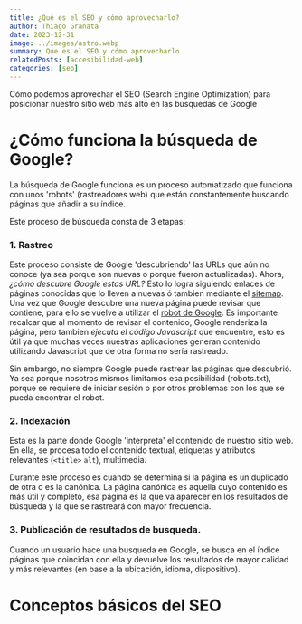 ```yaml
---
title: ¿Qué es el SEO y cómo aprovecharlo?
author: Thiago Granata
date: 2023-12-31
image: ../images/astro.webp
summary: Que es el SEO y cómo aprovecharlo
relatedPosts: [accesibilidad-web]
categories: [seo]
---
```



Cómo podemos aprovechar el SEO (Search Engine Optimization) para posicionar nuestro sitio web más alto en las búsquedas de Google

# ¿Cómo funciona la búsqueda de Google?

La búsqueda de Google funciona es un proceso automatizado que funciona con unos 'robots' (rastreadores web) que están constantemente buscando páginas que añadir a su índice.

Este proceso de búsqueda consta de 3 etapas:

### 1. Rastreo
Este proceso consiste de Google 'descubriendo' las URLs que aún no conoce (ya sea porque son nuevas o porque fueron actualizadas). Ahora, _¿cómo descubre Google estas URL?_ Esto lo logra siguiendo enlaces de páginas conocidas que lo lleven a nuevas ó tambien mediante el [sitemap](https://developers.google.com/search/docs/crawling-indexing/sitemaps/overview?hl=es).
Una vez que Google descubre una nueva página puede revisar que contiene, para ello se vuelve a utilizar el [robot de Google](https://developers.google.com/search/docs/crawling-indexing/googlebot?hl=es).
Es importante recalcar que al momento de revisar el contenido, Google renderiza la página, pero tambien _ejecuta el código Javascript_ que encuentre, esto es útil ya que muchas veces nuestras aplicaciones generan contenido utilizando Javascript que de otra forma no sería rastreado.

Sin embargo, no siempre Google puede rastrear las páginas que descubrió. Ya sea porque nosotros mismos limitamos esa posibilidad (robots.txt), porque se requiere de iniciar sesión o por otros problemas con los que se pueda encontrar el robot. 


### 2. Indexación

Esta es la parte donde Google 'interpreta' el contenido de nuestro sitio web. En ella, se procesa todo el contenido textual, etiquetas y atributos relevantes (`<title>` `alt`), multimedia.

Durante este proceso es cuando se determina si la página es un duplicado de otra o es la canónica. La página canónica es aquella cuyo contenido es más útil y completo, esa página es la que va aparecer en los resultados de búsqueda y la que se rastreará con mayor frecuencia.


### 3. Publicación de resultados de busqueda.

Cuando un usuario hace una busqueda en Google, se busca en el índice páginas que coincidan con ella y devuelve los resultados de mayor calidad y más relevantes (en base a la ubicación, idioma, dispositivo).

# Conceptos básicos del SEO